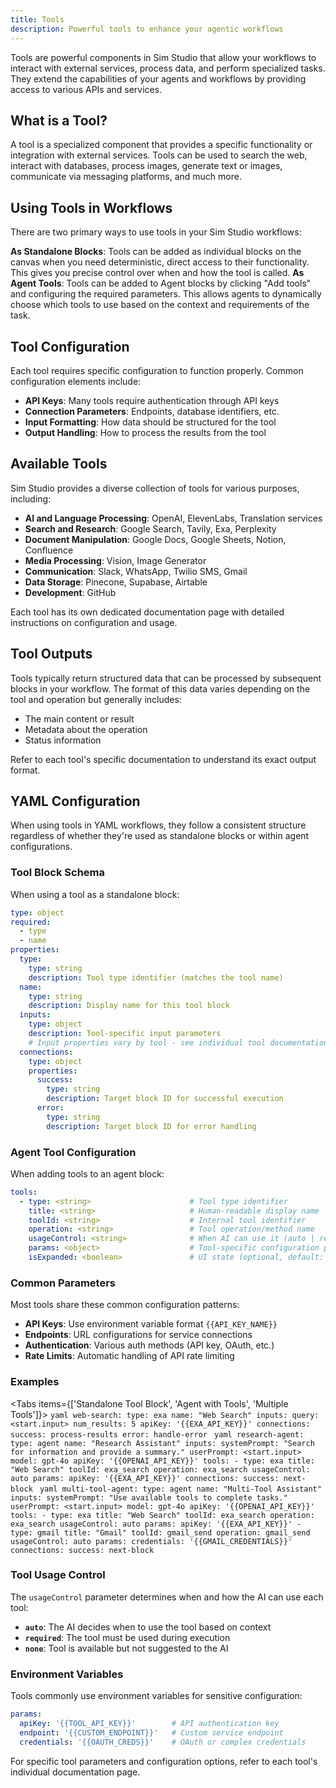 ```yaml
---
title: Tools
description: Powerful tools to enhance your agentic workflows
---
```



Tools are powerful components in Sim Studio that allow your workflows to interact with external services, process data, and perform specialized tasks. They extend the capabilities of your agents and workflows by providing access to various APIs and services.

## What is a Tool?

A tool is a specialized component that provides a specific functionality or integration with external services. Tools can be used to search the web, interact with databases, process images, generate text or images, communicate via messaging platforms, and much more.

## Using Tools in Workflows

There are two primary ways to use tools in your Sim Studio workflows:

<Steps>
  <Step>
    <strong>As Standalone Blocks</strong>: Tools can be added as individual
    blocks on the canvas when you need deterministic, direct access to their
    functionality. This gives you precise control over when and how the tool is
    called.
  </Step>
  <Step>
    <strong>As Agent Tools</strong>: Tools can be added to Agent blocks by
    clicking "Add tools" and configuring the required parameters. This allows
    agents to dynamically choose which tools to use based on the context and
    requirements of the task.
  </Step>
</Steps>

## Tool Configuration

Each tool requires specific configuration to function properly. Common configuration elements include:

- **API Keys**: Many tools require authentication through API keys
- **Connection Parameters**: Endpoints, database identifiers, etc.
- **Input Formatting**: How data should be structured for the tool
- **Output Handling**: How to process the results from the tool

## Available Tools

Sim Studio provides a diverse collection of tools for various purposes, including:

- **AI and Language Processing**: OpenAI, ElevenLabs, Translation services
- **Search and Research**: Google Search, Tavily, Exa, Perplexity
- **Document Manipulation**: Google Docs, Google Sheets, Notion, Confluence
- **Media Processing**: Vision, Image Generator
- **Communication**: Slack, WhatsApp, Twilio SMS, Gmail
- **Data Storage**: Pinecone, Supabase, Airtable
- **Development**: GitHub

Each tool has its own dedicated documentation page with detailed instructions on configuration and usage.

## Tool Outputs

Tools typically return structured data that can be processed by subsequent blocks in your workflow. The format of this data varies depending on the tool and operation but generally includes:

- The main content or result
- Metadata about the operation
- Status information

Refer to each tool's specific documentation to understand its exact output format.

## YAML Configuration

When using tools in YAML workflows, they follow a consistent structure regardless of whether they're used as standalone blocks or within agent configurations.

### Tool Block Schema

When using a tool as a standalone block:

```yaml
type: object
required:
  - type
  - name
properties:
  type:
    type: string
    description: Tool type identifier (matches the tool name)
  name:
    type: string
    description: Display name for this tool block
  inputs:
    type: object
    description: Tool-specific input parameters
    # Input properties vary by tool - see individual tool documentation
  connections:
    type: object
    properties:
      success:
        type: string
        description: Target block ID for successful execution
      error:
        type: string
        description: Target block ID for error handling
```

### Agent Tool Configuration

When adding tools to an agent block:

```yaml
tools:
  - type: <string>                      # Tool type identifier
    title: <string>                     # Human-readable display name
    toolId: <string>                    # Internal tool identifier
    operation: <string>                 # Tool operation/method name
    usageControl: <string>              # When AI can use it (auto | required | none)
    params: <object>                    # Tool-specific configuration parameters
    isExpanded: <boolean>               # UI state (optional, default: false)
```

### Common Parameters

Most tools share these common configuration patterns:

- **API Keys**: Use environment variable format `{{API_KEY_NAME}}`
- **Endpoints**: URL configurations for service connections
- **Authentication**: Various auth methods (API key, OAuth, etc.)
- **Rate Limits**: Automatic handling of API rate limiting

### Examples

<Tabs items={['Standalone Tool Block', 'Agent with Tools', 'Multiple Tools']}>
  <Tab>
    ```yaml
    web-search:
      type: exa
      name: "Web Search"
      inputs:
        query: <start.input>
        num_results: 5
        apiKey: '{{EXA_API_KEY}}'
      connections:
        success: process-results
        error: handle-error
    ```
  </Tab>
  <Tab>
    ```yaml
    research-agent:
      type: agent
      name: "Research Assistant"
      inputs:
        systemPrompt: "Search for information and provide a summary."
        userPrompt: <start.input>
        model: gpt-4o
        apiKey: '{{OPENAI_API_KEY}}'
        tools:
          - type: exa
            title: "Web Search"
            toolId: exa_search
            operation: exa_search
            usageControl: auto
            params:
              apiKey: '{{EXA_API_KEY}}'
      connections:
        success: next-block
    ```
  </Tab>
  <Tab>
    ```yaml
    multi-tool-agent:
      type: agent
      name: "Multi-Tool Assistant"
      inputs:
        systemPrompt: "Use available tools to complete tasks."
        userPrompt: <start.input>
        model: gpt-4o
        apiKey: '{{OPENAI_API_KEY}}'
        tools:
          - type: exa
            title: "Web Search"
            toolId: exa_search
            operation: exa_search
            usageControl: auto
            params:
              apiKey: '{{EXA_API_KEY}}'
          - type: gmail
            title: "Gmail"
            toolId: gmail_send
            operation: gmail_send
            usageControl: auto
            params:
              credentials: '{{GMAIL_CREDENTIALS}}'
      connections:
        success: next-block
    ```
  </Tab>
</Tabs>

### Tool Usage Control

The `usageControl` parameter determines when and how the AI can use each tool:

- **`auto`**: The AI decides when to use the tool based on context
- **`required`**: The tool must be used during execution
- **`none`**: Tool is available but not suggested to the AI

### Environment Variables

Tools commonly use environment variables for sensitive configuration:

```yaml
params:
  apiKey: '{{TOOL_API_KEY}}'        # API authentication key
  endpoint: '{{CUSTOM_ENDPOINT}}'   # Custom service endpoint
  credentials: '{{OAUTH_CREDS}}'    # OAuth or complex credentials
```

For specific tool parameters and configuration options, refer to each tool's individual documentation page.
